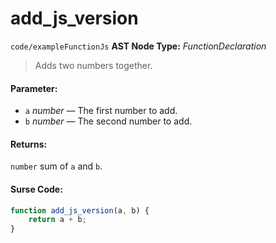 
<Meta title="code/exampleFunctionJs" />

# add_js_version

`code/exampleFunctionJs`
**AST Node Type:** *FunctionDeclaration*

> Adds two numbers together.

#### Parameter:

- `a` *number* — The first number to add.
- `b` *number* — The second number to add.
#### Returns:
`number`  sum of `a` and `b`.

#### Surse Code:

```ts
function add_js_version(a, b) {
    return a + b;
}

```

